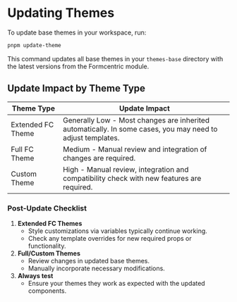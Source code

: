 
<Meta title='EN/Maintenance/Updating Themes' />

# Updating Themes

To update base themes in your workspace, run:

```bash
pnpm update-theme
```

This command updates all base themes in your `themes-base` directory with the latest versions from the Formcentric module.

## Update Impact by Theme Type

<div style={{ overflowX: 'auto' }}>
    <table style={{ width: '100%', borderCollapse: 'collapse' }}>
        <thead>
            <tr>
                <th style={{ textAlign: 'left', padding: '8px', borderBottom: '2px solid #ddd' }}>Theme Type</th>
                <th style={{ textAlign: 'left', padding: '8px', borderBottom: '2px solid #ddd' }}>Update Impact</th>
            </tr>
        </thead>
        <tbody>
            <tr>
                <td style={{ padding: '8px', borderBottom: '1px solid #ddd' }}>Extended FC Theme</td>
                <td style={{ padding: '8px', borderBottom: '1px solid #ddd' }}>
                    <span style={{ color: 'rgb(0, 200, 0)' }}>Generally Low</span> - Most changes are inherited
                    automatically. In some cases, you may need to adjust templates.
                </td>
            </tr>
            <tr>
                <td style={{ padding: '8px', borderBottom: '1px solid #ddd' }}>Full FC Theme</td>
                <td style={{ padding: '8px', borderBottom: '1px solid #ddd' }}>
                    <span style={{ color: 'rgb(200, 200, 0)' }}>Medium</span> - Manual review and integration of changes
                    are required.
                </td>
            </tr>
            <tr>
                <td style={{ padding: '8px', borderBottom: '1px solid #ddd' }}>Custom Theme</td>
                <td style={{ padding: '8px', borderBottom: '1px solid #ddd' }}>
                    <span style={{ color: 'rgb(200, 0, 0)' }}>High</span> - Manual review, integration and compatibility
                    check with new features are required.
                </td>
            </tr>
        </tbody>
    </table>
</div>

### Post-Update Checklist

1. **Extended FC Themes**
    - Style customizations via variables typically continue working.
    - Check any template overrides for new required props or functionality.
2. **Full/Custom Themes**
    - Review changes in updated base themes.
    - Manually incorporate necessary modifications.
3. **Always test**
    - Ensure your themes they work as expected with the updated components.
